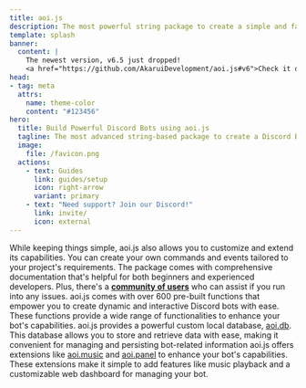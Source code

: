 ```yaml
---
title: aoi.js
description: The most powerful string package to create a simple and fast Discord Bot.
template: splash
banner:
  content: |
    The newest version, v6.5 just dropped!
    <a href="https://github.com/AkaruiDevelopment/aoi.js#v6">Check it out</a>
head:
- tag: meta
  attrs:
    name: theme-color
    content: "#123456"
hero:
  title: Build Powerful Discord Bots using aoi.js
  tagline: The most advanced string-based package to create a Discord Bot fast and powerful
  image:
    file: /favicon.png
  actions:
    - text: Guides
      link: guides/setup
      icon: right-arrow
      variant: primary
    - text: "Need support? Join our Discord!"
      link: invite/
      icon: external
---
```



<CardGrid stagger>
  <Card title="Easy-to-use" icon="rocket">
    While keeping things simple, aoi.js also allows you to customize and extend
    its capabilities. You can create your own commands and events tailored to
    your project's requirements.
  </Card>
  <Card title="Community" icon="discord">
    The package comes with comprehensive documentation that's helpful for both
    beginners and experienced developers. Plus, there's a
    <b><a class="linkStyle" href="invite/">community of users<Icon name="external" size="1rem" /></a></b> 
    who can assist if you run into any issues.
  </Card>
  <Card title="Pre-built Functions" icon="puzzle">
    aoi.js comes with over 600 pre-built functions that empower you to create
    dynamic and interactive Discord bots with ease. These functions provide a
    wide range of functionalities to enhance your bot's capabilities.
  </Card>
  <Card title="Built-in Custom Local Database" icon="document">
    aoi.js provides a powerful custom local database, <a class="linkStyle" href="/extensions">aoi.db<Icon name="external" size="1rem" /></a>. This database allows you to store and retrieve data with ease, making it
    convenient for managing and persisting bot-related information
  </Card>
  <Card title="Extensions for Added Functionality" icon="puzzle">
    aoi.js offers extensions like <a class="linkStyle" href="/extensions">aoi.music<Icon name="external" size="1rem" /></a> and <a class="linkStyle" href="/extensions">aoi.panel<Icon name="external" size="1rem" /></a> to enhance your bot's capabilities. These extensions make it simple to add
    features like music playback and a customizable web dashboard for managing
    your bot.
  </Card>
</CardGrid>
